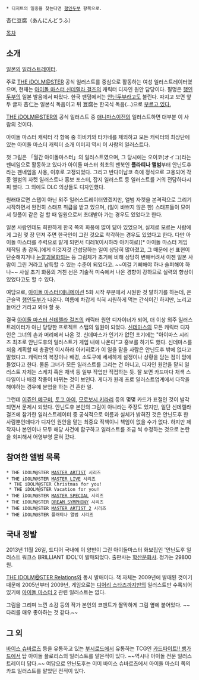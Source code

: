  * 디저트의 일종을 찾는다면 [[행인두부]] 항목으로.

杏仁豆腐（あんにんどうふ）

[[목차]]
== 소개 ==
[[일본]]의 [[일러스트레이터]].

주로 [[THE iDOLM@STER]] 공식 일러스트를 중심으로 활동하는 여성 일러스트레이터였으며, 현재는 [[아이돌 마스터 신데렐라 걸즈]]의 캐릭터 디자인 원안 담당이다. 필명은 [[행인두부]]의 일본 발음에서 따왔다. 한국 팬덤에서는 [[안닌두부]]라고도 불린다. 따지고 보면 앞 두 글자 杏仁는 일본식 독음이고 뒤 豆腐는 한국식 독음(...)으로 [[피진|부르고 있다.]]

[[THE iDOLM@STER]]의 공식 일러스트 중 [[애니마스]]이전의 일러스트하면 대부분 이 사람의 것이다.

아이돌 마스터 캐릭터 각 항목 중 히비키와 타카네를 제외하고 모든 캐릭터의 최상단에 있는 아이돌 마스터 캐릭터 소개 이미지 역시 이 사람의 일러스트다.

첫 그림은 「월간 아이돌마스터」의 일러스트였으며, 그 당시에는 오이코(オイコ)라는 펜네임으로 활동하고 있다가 아이돌 마스터 최초의 팬북인 '''플라티나 앨범'''부터 안닌도후라는 펜네임을 사용, 이후로 고정되었다. 그리고 반다이남코 측에 정식으로 고용되어 각종 앨범의 자켓 일러스트나 홍보 포스터, 잡지 일러스트 등 일러스트를 거의 전담하다시피 했다. 그 외에도 DLC 의상들도 디자인했다.

원래대로면 스탭이 아닌 외주 일러스트레이터였겠지만, 앨범 자켓을 본격적으로 그리기 시작하면서 완전히 스태프 취급을 받고 있으며, (일이 바쁘지 않은 한) 스태프들이 모여서 뒷풀이 같은 걸 할 때 일원으로서 초대받아 가는 경우도 있었다고 한다.

일본 사람인데도 희한하게 한국 쪽의 화풍에 많이 닮아 있었으며, 실제로 모르는 사람에게 그림 몇 장 던져 주면 한국인이 그린 것으로 착각하는 경우도 있었다고 한다. 다만 아이돌 마스터를 주력으로 맡게 되면서 디레1(이시하라 아키히로)[* 아이돌 마스터 게임 제작팀 총 감독.]에게 이것저것 간섭당하는 일이 상당히 많아졌고, 그 때문에 선 표현이 단순해지거나 [[눈깔괴물]]화되는 등 그림체가 초기에 비해 상당히 변해버려서 이젠 일본 사람이 그린 거라고 납득할 수 있는 수준이 되었다고. ~~이걸 기뻐해야 하나 슬퍼해야 하나~~ 사실 초기 화풍의 거친 선은 기술적 미숙에서 나온 경향이 강하므로 실력의 향상이 있었다고도 할 수 있다.

여담으로, [[아이돌 마스터/애니메이션]] 5화 시작 부분에서 시원한 것 말하기를 하는데, 은근슬쩍 [[행인두부]]가 나온다. 여름에 차갑게 식혀 시원하게 먹는 간식이긴 하지만, 노리고 들어간 거라고 봐야 할 듯.

결국 [[아이돌 마스터 신데렐라 걸즈]]의 캐릭터 원안 디자이너가 되어, 더 이상 외주 일러스트레이터가 아닌 당당한 프로젝트 스탭의 일원이 되었다. [[신데마스]]의 모든 캐릭터 디자인은 그녀의 손과 머리에서 나온 것. 신데마스가 인기가 없던 초기에는 "아이마스 시리즈 최초로 안닌도후의 일러스트가 게임 내에 나온다"고 홍보를 하기도 했다. 신데마스를 처음 계획할 때 총괄인 이시하라 아키히로가 이 일을 맡을 사람은 안닌도후 밖에 없다고 말했다고. 캐릭터의 복장이나 배경, 소도구에 세세하게 설정이나 상황을 담는 점이 맘에 들었다고 한다. 물론 그녀가 모든 일러스트를 그리는 건 아니고, 디자인 원안을 맡되 일러스트 자체는 스케치 혹은 채색 등 일부 작업만 직접하는 듯. 잘 보면 카드마다 채색 스타일이나 배경 작풍이 바뀌는 것이 보인다. 게다가 원래 프로 일러스트업계에서 다작을 해야하는 경우에 분업을 하는 건 흔한 일.

그런데 [[이쥬인 메구미]], [[토고 아이]], [[모로보시 키라리]] 등의 몇몇 카드가 표절인 것이 발각되면서 문제시 되었다. 안닌도후 본인의 그림이 아니라는 주장도 있지만, 일단 신데렐라 걸즈에 참가한 일러스트레이터 중 공식적으로 이름과 실체가 밝혀진 것은 안닌도후 한 사람뿐인데다가 디자인 원안을 맡는 최중요 직책이니 책임이 없을 수가 없다. 하지만 제작자나 본인이나 모두 해당 사건에 함구하고 일러스트를 조금 씩 수정하는 것으로 논란을 회피해서 어영부영 묻혀 갔다.
== 참여한 앨범 목록 ==
 * THE iDOLM@STER [[MASTER ARTIST]] 시리즈
 * THE iDOLM@STER [[MASTER LIVE]] 시리즈
  * THE iDOLM@STER Christmas for you!
  * THE iDOLM@STER Vacation for you!
 * THE iDOLM@STER [[MASTER SPECIAL]] 시리즈
 * THE iDOLM@STER [[DREAM SYMPHONY]] 시리즈
 * THE iDOLM@STER [[MASTER ARTIST 2]] 시리즈
 * THE iDOLM@STER 플래티나 앨범 시리즈

== 국내 정발 ==
2013년 11월 26일, 드디어 국내에 이 양반이 그린 아이돌마스터 화보집인 '안닌도후 일러스트 워크스 BRILLIANT IDOL'이 발매되었다. 출판사는 [[학산문화사]]. 정가는 29800원.

[[THE IDOLM@STER Relations]]와 동시 발매이다. 책 자체는 2009년에 발매된 것이기 때문에 2005년부터 2009년, 게임으로는 [[디어리 스타즈]]까지만의 일러스트만 수록되어있기에 [[아이돌 마스터 2]] 관련 일러스트는 없다.

그림을 그리며 느낀 소감 등의 작가 본인의 코멘트가 짤막하게 그림 옆에 붙어있다. ~~다리를 매우 좋아하는 것 같다.~~

== 그 외 ==
[[바이스 슈바르츠]] 등을 유통하고 있는 [[부시로드]]에서 유통하는 TCG인 [[카드파이트!! 뱅가드]]에서 탑 아이돌 플로리스의 일러스트를 맡은적이 있다. ~~역시나 아이돌 전문 일러스트레이터 답다.~~ 여담으로 안닌도후는 이미 바이스 슈바르츠에서 아이돌 마스터 쪽의 카드 일러스트를 맡았던 전적이 있다.
